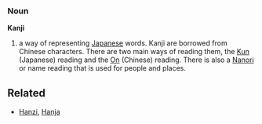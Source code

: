 === Noun ===

'''Kanji'''

# a way of representing [[Japanese]] words.  Kanji are borrowed from Chinese characters.  There are two main ways of reading them, the [[Kun]] (Japanese) reading and the [[On]] (Chinese) reading.  There is also a [[Nanori]] or name reading that is used for people and places.

==Related==
*[[Hanzi]], [[Hanja]]